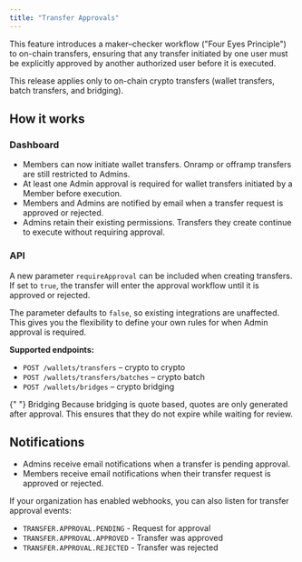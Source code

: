 ```yaml
---
title: "Transfer Approvals"
---
```


This feature introduces a maker–checker workflow ("Four Eyes Principle") to on-chain transfers, ensuring that any transfer initiated by one user must be explicitly approved by another authorized user before it is executed.

<Note>
  This release applies only to on-chain crypto transfers (wallet transfers,
  batch transfers, and bridging).
</Note>

## How it works

### Dashboard

- Members can now initiate wallet transfers. Onramp or offramp transfers are still restricted to Admins.
- At least one Admin approval is required for wallet transfers initiated by a Member before execution.
- Members and Admins are notified by email when a transfer request is approved or rejected.
- Admins retain their existing permissions. Transfers they create continue to execute without requiring approval.

### API

A new parameter `requireApproval` can be included when creating transfers. If set to `true`, the transfer will enter the approval workflow until it is approved or rejected.

The parameter defaults to `false`, so existing integrations are unaffected. This gives you the flexibility to define your own rules for when Admin approval is required.

**Supported endpoints:**

- `POST /wallets/transfers` – crypto to crypto
- `POST /wallets/transfers/batches` – crypto batch
- `POST /wallets/bridges` – crypto bridging

<Note>
  {" "}
  Bridging Because bridging is quote based, quotes are only generated after approval.
  This ensures that they do not expire while waiting for review.
</Note>

## Notifications

- Admins receive email notifications when a transfer is pending approval.
- Members receive email notifications when their transfer request is approved or rejected.

If your organization has enabled webhooks, you can also listen for transfer approval events:

- `TRANSFER.APPROVAL.PENDING` - Request for approval
- `TRANSFER.APPROVAL.APPROVED` - Transfer was approved
- `TRANSFER.APPROVAL.REJECTED` - Transfer was rejected
